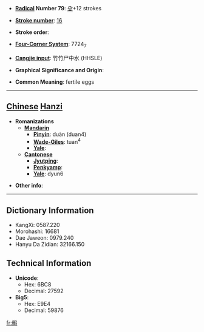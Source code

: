* '''[[Wiktionary:Chinese radical index| Radical]] Number 79''': [[Wiktionary:Chinese radical index 殳|殳]]+12 strokes

* '''[[Wiktionary:Chinese total strokes index|Stroke number]]''': [[Wiktionary:Chinese total strokes index 16|16]]

* '''Stroke order''': 

* '''[[Wiktionary:Chinese four corner index|Four-Corner System]]''': 7724<sub>7</sub>

* '''[[Wiktionary:Chinese Cangjie index|Cangjie input]]''': 竹竹尸中水 (HHSLE)

* '''Graphical Significance and Origin''': 

* '''Common Meaning''': fertile eggs

----

== [[Chinese]] [[Hanzi]] ==

* '''Romanizations'''
** '''[[Mandarin]]'''
*** '''[[Pinyin]]''': duàn (duan4)
*** '''[[Wade-Giles]]''': tuan<sup>4</sup>
*** '''[[Yale]]''': 
** '''[[Cantonese]]'''
*** '''[[Jyutping]]''':
*** '''[[Penkyamp]]''': 
*** '''[[Yale]]''': dyun6

* '''Other info''': 

----

== Dictionary Information ==

* KangXi: 0587.220
* Morohashi: 16681
* Dae Jaweon: 0979.240
* Hanyu Da Zidian: 32166.150

== Technical Information ==

* '''Unicode''':
** Hex: 6BC8
** Decimal: 27592
* '''Big5''':
** Hex: E9E4
** Decimal: 59876

[[fr:毈]]